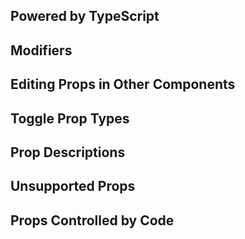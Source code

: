 ## Powered by TypeScript

## Modifiers

## Editing Props in Other Components

## Toggle Prop Types

## Prop Descriptions

## Unsupported Props

## Props Controlled by Code

